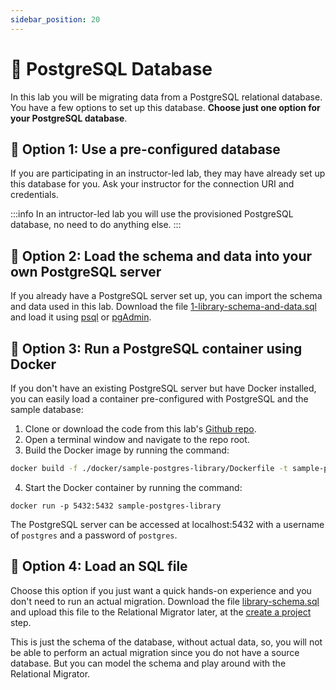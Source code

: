 ```yaml
---
sidebar_position: 20
---
```



# 👐 PostgreSQL Database

In this lab you will be migrating data from a PostgreSQL relational database. You have a few options to set up this database. __Choose just one option for your PostgreSQL database__.

## 👐 Option 1: Use a pre-configured database

If you are participating in an instructor-led lab, they may have already set up this database for you. Ask your instructor for the connection URI and credentials.

:::info
In an intructor-led lab you will use the provisioned PostgreSQL database, no need to do anything else.
:::

## 🦸 Option 2: Load the schema and data into your own PostgreSQL server

If you already have a PostgreSQL server set up, you can import the schema and data used in this lab. Download the file 
[1-library-schema-and-data.sql](https://github.com/mongodb-developer/relational-migrator-lab/blob/main/docker/sample-postgres-library/init/1-library-schema-and-data.sql)
 and load it using [psql](https://www.postgresql.org/docs/10/app-psql.html) or [pgAdmin](https://www.pgadmin.org/download/).

## 🦸 Option 3: Run a PostgreSQL container using Docker

If you don't have an existing PostgreSQL server but have Docker installed, you can easily load a container pre-configured with 
PostgreSQL and the sample database:

1. Clone or download the code from this lab's [Github repo](https://github.com/mongodb-developer/relational-migrator-lab).
2. Open a terminal window and navigate to the repo root.
3. Build the Docker image by running the command: 
```sh
docker build -f ./docker/sample-postgres-library/Dockerfile -t sample-postgres-library .
```
4. Start the Docker container by running the command:
```
docker run -p 5432:5432 sample-postgres-library
```
The PostgreSQL server can be accessed at localhost:5432 with a username of `postgres` and a password of `postgres`.

## 🦸 Option 4: Load an SQL file
Choose this option if you just want a quick hands-on experience and you don't need to run an actual migration.
Download the file [library-schema.sql](https://github.com/mongodb-developer/relational-migrator-lab/blob/main/resource/library-schema.sql)
and upload this file to the Relational Migrator later, at the [create a project](/docs/category/-create-a-project) step. 

This is just the schema of the database, without actual data, so, you will not be able to perform an actual migration since you do not have a source database. But you can model the schema and play around with the Relational Migrator.
